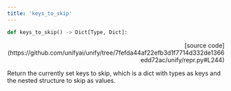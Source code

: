 ```yaml
---
title: 'keys_to_skip'
---
```


```python
def keys_to_skip() -> Dict[Type, Dict]:
```

<p align="right">[source code](https://github.com/unifyai/unify/tree/7fefda44af22efb3d1f7714d332de1366edd72ac/unify/repr.py#L244)</p>

Return the currently set keys to skip, which is a dict with types as keys and the
nested structure to skip as values.